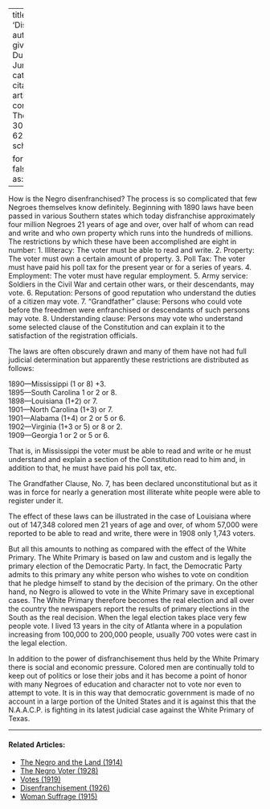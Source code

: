 
---
title: 'Disenfranchisement'
author:
  - name:
      given: W.E.B.
      family: Du Bois
date: Jun. 1925
categories: 
  - ""
citation: 
  type: article-journal
  container-title: The Crisis
  volume: 30
  issue: 2
  page: 62-63
google-scholar: true

format:
  html:
    toc: false
    appendix-cite-as: display
---


How is the Negro disenfranchised? The process is so complicated that few Negroes themselves know definitely. Beginning with 1890 laws have been passed in various Southern states which today disfranchise approximately four million Negroes 21 years of age and over, over half of whom can read and write and who own property which runs into the hundreds of millions. The restrictions by which these have been accomplished are eight in number:
1. Illiteracy: The voter must be able to read and write.
2. Property: The voter must own a certain amount of property.
3. Poll Tax: The voter must have paid his poll tax for the present year or for a series of years.
4. Employment: The voter must have regular employment.
5. Army service: Soldiers in the Civil War and certain other wars, or their descendants, may vote.
6. Reputation: Persons of good reputation who understand the duties of a citizen may vote.
7. "Grandfather" clause: Persons who could vote before the freedmen were enfranchised or descendants of such persons may vote.
8. Understanding clause: Persons may vote who understand some selected clause of the Constitution and can explain it to the satisfaction of the registration officials.

The laws are often obscurely drawn and many of them have not had full judicial determination but apparently these restrictions are distributed as follows:

1890---Mississippi (1 or 8) +3.    
1895---South Carolina 1 or 2 or 8.    
1898---Louisiana (1+2) or 7.    
1901---North Carolina (1+3) or 7.    
1901---Alabama (1+4) or 2 or 5 or 6.    
1902---Virginia (1+3 or 5) or 8 or 2.    
1909---Georgia 1 or 2 or 5 or 6.    

That is, in Mississippi the voter must be able to read and write or he must understand and explain a section of the Constitution read to him and, in addition to that, he must have paid his poll tax, etc.

The Grandfather Clause, No. 7, has been declared unconstitutional but as it was in force for nearly a generation most illiterate white people were able to register under it.

The effect of these laws can be illustrated in the case of Louisiana where out of 147,348 colored men 21 years of age and over, of whom 57,000 were reported to be able to read and write, there were in 1908 only 1,743 voters.

But all this amounts to nothing as compared with the effect of the White Primary. The White Primary is based on law and custom and is legally the primary election of the Democratic Party. In fact, the Democratic Party admits to this primary any white person who wishes to vote on condition that he pledge himself to stand by the decision of the primary. On the other hand, no Negro is allowed to vote in the White Primary save in exceptional cases. The White Primary therefore becomes the real election and all over the country the newspapers report the results of primary elections in the South as the real decision. When the legal election takes place very few people vote. I lived 13 years in the city of Atlanta where in a population increasing from 100,000 to 200,000 people, usually 700 votes were cast in the legal election.

In addition to the power of disfranchisement thus held by the White Primary there is social and economic pressure. Colored men are continually told to keep out of politics or lose their jobs and it has become a point of honor with many Negroes of education and character not to vote nor even to attempt to vote. It is in this way that democratic government is made of no account in a large portion of the United States and it is against this that the N.A.A.C.P. is fighting in its latest judicial case against the White Primary of Texas.

<!-- Similar articles start here -->
<div  class="clear-wrap"></div>
<hr>
#### Related Articles:

* [The Negro and the Land (1914)](/Volumes/07/04/negro_land.html)
* [The Negro Voter (1928)](/Volumes/35/08/negro_voter.html)
* [Votes (1919)](/Volumes/19/02/votes.html)
* [Disenfranchisement (1926)](/Volumes/32/01/disenfranchisement.html)
* [Woman Suffrage (1915)](/Volumes/09/06/womansuffrage.html)

<!-- Similar articles end here -->